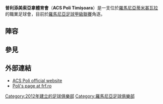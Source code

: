 {{Infobox football club
| clubname  = 普利添美索亞拿
| image     = 
| fullname  = Asociația Club Sportiv<br> Poli Timișoara
| nickname  =
| founded   = {{start date and age|df=yes|2012}}
| ground    = [[Stadionul_Dan_Păltinișanu|Stadionul Dan Păltinișanu]]
| capacity  = 32,972
| owner     = Timişoara Municipality
| chairman  = Liviu Anton
| manager   = [[Dan_Alexa|Dan Alexa]]
| league    = [[羅馬尼亞足球乙級聯賽|羅馬尼亞足球乙級聯賽]]
| season    = 2017–18
| position  = 羅馬甲，第 13 位（降級）
| website   = http://www.acspoli.ro
|pattern_la2 =
|pattern_b2  =
|pattern_ra2 =
|pattern_so2 =
|leftarm2    =
|body2       = FFFFFF
|rightarm2   = FFFFFF
|shorts2     = 4B0082
|socks2      = FFFFFF
|pattern_la1 =
|pattern_b1  = _thinwhitesides
|pattern_ra1 =
|pattern_sh1 =  
|pattern_so1 =
|leftarm1    = 4B0082
|body1       = 4B0082
|rightarm1   = 4B0082
|shorts1     = FFFFFF
|socks1      = 4B0082
}}

'''普利添美索亞拿體育會'''（'''ACS Poli Timișoara'''）是一支位於[[羅馬尼亞|羅馬尼亞]][[蒂米甚瓦拉|蒂米甚瓦拉]]的職業足球會，目前於[[羅馬尼亞足球甲級聯賽|羅馬尼亞足球甲級聯賽]]角逐。

== 陣容 ==
{{updated|2015年8月7日}}
{{Fs start}}
{{Fs player | no= 1  | pos= GK | nat= ROU | name= [[Mădălin_Smaranda|Mădălin Smaranda]] }}
{{Fs player | no= 3  | pos= DF | nat= ROU | name= [[George_Neagu|George Neagu]] }}
{{Fs player | no= 4  | pos= DF | nat= ROU | name= [[Srdjan_Luchin|Srdjan Luchin]]}}
{{Fs player | no= 5  | pos= MF | nat= ROU | name= [[Adrian_Poparadu|Adrian Poparadu]] }}
{{Fs player | no= 7  | pos= DF | nat= ROU | name= [[Claudiu_Belu-Iordache|Claudiu Belu-Iordache]] }}
{{Fs player | no= 8  | pos= MF | nat= ROU | name= [[Alexandru_Curtean|Alexandru Curtean]] }}
{{Fs player | no= 9  | pos= FW | nat= BRA | name= [[Pedro_Henrique_de_Santana_Almeida|Pedro Henrique]]}}
{{Fs player | no= 10 | pos= MF | nat= ROU | name= [[Cătălin_Doman|Cătălin Doman]] }}
{{Fs player | no= 11 | pos= MF | nat= ESP | name= [[Javi_Hernández|Javi Hernández]] }}
{{Fs player | no= 12 | pos= FW | nat= ROU | name= [[Cristian_Boldea|Cristian Boldea]] }}
{{Fs player | no= 13 | pos= DF | nat= ROU | name= [[Cristian_Scutaru|Cristian Scutaru]]|other=[[隊長|隊長]]}}
{{Fs player | no= 15 | pos= DF | nat= ROU | name= [[Cristian_Bocșan|Cristian Bocșan]] }}
{{Fs player | no= 16 | pos= MF | nat= BGR | name= [[Georgi_Sarmov|Georgi Sarmov]] }}
{{Fs player | no= 17 | pos= FW | nat= ESP | name= [[Rufino_Segovia_del_Burgo|Rufino]] }}
{{Fs mid}}
{{Fs player | no= 18 | pos= MF | nat= ROU | name= [[Andrei_Artean|Andrei Artean]] }}
{{Fs player | no= 19 | pos= FW | nat= ROU | name= [[Róbert_Elek|Róbert Elek]] }}
{{Fs player | no= 23 | pos= DF | nat= ROU | name= [[Gabriel_Cânu|Gabriel Cânu]] }}
{{Fs player | no= 24 | pos= DF | nat= ROU | name= [[Daniel_Popescu|Daniel Popescu]] }}
{{Fs player | no= 25 | pos= MF | nat= ESP | name= [[Fernando_Llorente_Mañas|Fernando Llorente]] }}
{{Fs player | no= 26 | pos= DF | nat= ROU | name= [[Cristian_Melinte|Cristian Melinte]] }}
{{Fs player | no= 27 | pos= MF | nat= ROU | name= [[Ianis_Zicu|Ianis Zicu]] }}
{{Fs player | no= 29 | pos= GK | nat= ROU | name= [[Eduard_Pap|Eduard Pap]] }}
{{Fs player | no= 35 | pos= GK | nat= GER | name= [[Sascha_Kirschstein|Sascha Kirschstein]] }}
{{Fs player | no= 77 | pos= MF | nat= ROU | name= [[Cristian_Bărbuț|Cristian Bărbuț]] }}
{{Fs player | no= 81 | pos= MF | nat= ROU | name= [[Alexandru_Adrian_Popovici|Alexandru Popovici]] }}
{{Fs player | no= 94 | pos= MF | nat= ROU | name= [[Ovidiu_Popescu|Ovidiu Popescu]] }}
{{Fs player | no=    | pos= FW | nat= ROU | name= [[Dorin_Goga|Dorin Goga]] }}
{{Fs end}}

== 參見 ==
{{Reflist}}

== 外部連結 ==
{{Portal|Romanian football}}
*[http://www.acspoli.ro ACS Poli official website] {{Wayback|url=http://www.acspoli.ro/ |date=20121028082921 }}
*[http://www.frfotbal.ro/echipa.php?id=1811 Poli's page at frf.ro] {{Wayback|url=http://www.frfotbal.ro/echipa.php?id=1811 |date=20201128164116 }}

[[Category:2012年建立的足球俱樂部|Category:2012年建立的足球俱樂部]]
[[Category:羅馬尼亞足球俱樂部|Category:羅馬尼亞足球俱樂部]]